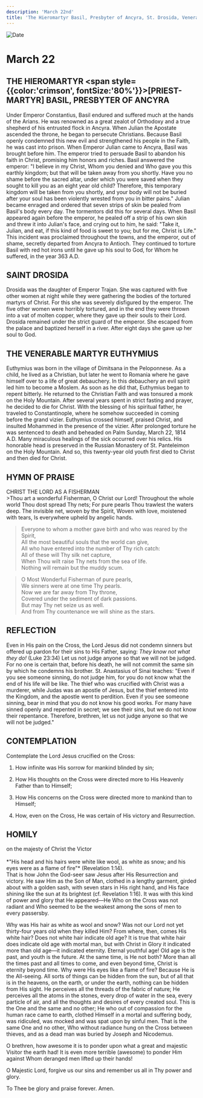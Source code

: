 ```yaml
---
description: 'March 22nd'
title: 'The Hieromartyr Basil, Presbyter of Ancyra, St. Drosida, Venerable Martyr Euthymius'
---
```


<CustomPaginator />
<RunningHead />

<Image src="/title-imprint.png" height={68} width={50} alt="Date" className="title-imprint"/>

# <div id="date">March <Image className="four-dot" src="/four-dot.png" height={15} width={15} alt="" />22</div>

## THE HIEROMARTYR <span style={{color:'crimson', fontSize:'80%'}}>[PRIEST-MARTYR]</span> BASIL, PRESBYTER OF ANCYRA

Under Emperor Constantius, Basil endured and suffered much at the hands of the Arians. He was renowned as a great zealot of Orthodoxy and a true shepherd of his entrusted flock in Ancyra. When Julian the Apostate ascended the throne, he began to persecute Christians. Because Basil openly condemned this new evil and strengthened his people in the Faith, he was cast into prison. When Emperor Julian came to Ancyra, Basil was brought before him. The emperor tried to persuade Basil to abandon his faith in Christ, promising him honors and riches. Basil answered the emperor: "I believe in my Christ, Whom you denied and Who gave you this earthly kingdom; but that will be taken away from you shortly. Have you no shame before the sacred altar, under which you were saved when they sought to kill you as an eight year old child? Therefore, this temporary kingdom will be taken from you shortly, and your body will not be buried after your soul has been violently wrested from you in bitter pains." Julian became enraged and ordered that seven strips of skin be pealed from Basil's body every day. The tormentors did this for several days. When Basil appeared again before the emperor, he pealed off a strip of his own skin and threw it into Julian's face, and crying out to him, he said: "Take it, Julian, and eat, if this kind of food is sweet to you; but for me, Christ is Life." This incident was proclaimed throughout the towns, and the emperor, out of shame, secretly departed from Ancyra to Antioch. They continued to torture Basil with red hot irons until he gave up his soul to God, for Whom he suffered, in the year 363 A.D.

## SAINT DROSIDA

Drosida was the daughter of Emperor Trajan. She was captured with five other women at night while they were gathering the bodies of the tortured martyrs of Christ. For this she was severely disfigured by the emperor. The five other women were horribly tortured, and in the end they were thrown into a vat of molten copper, where they gave up their souls to their Lord. Drosida remained under the strict guard of the emperor. She escaped from the palace and baptized herself in a river. After eight days she gave up her soul to God.

## THE VENERABLE MARTYR EUTHYMIUS

Euthymius was born in the village of Dimitsana in the Peloponnese. As a child, he lived as a Christian, but later he went to Romania where he gave himself over to a life of great debauchery. In this debauchery an evil spirit led him to become a Moslem. As soon as he did that, Euthymius began to repent bitterly. He returned to the Christian Faith and was tonsured a monk on the Holy Mountain. After several years spent in strict fasting and prayer, he decided to die for Christ. With the blessing of his spiritual father, he traveled to Constantinople, where he somehow succeeded in coming before the grand vizier. Euthymius crossed himself, praised Christ, and insulted Mohammed in the presence of the vizier. After prolonged torture he was sentenced to death and beheaded on Palm Sunday, March 22, 1814 A.D. Many miraculous healings of the sick occurred over his relics. His honorable head is preserved in the Russian Monastery of St. Panteleimon on the Holy Mountain. And so, this twenty-year old youth first died to Christ and then died for Christ.


## HYMN OF PRAISE
<div style={{textAlign:'center', color:'crimson', fontWeight:'bold'}}>
CHRIST THE LORD AS A FISHERMAN
</div>
>Thou art a wonderful Fisherman, O Christ our Lord!  
Throughout the whole world Thou dost spread Thy nets;  
For pure pearls Thou trawlest the waters deep.  
The invisible net, woven by the Spirit,  
Woven with love, moistened with tears,  
Is everywhere upheld by angelic hands.  

>Everyone to whom a mother gave birth and who was reared by the Spirit,  
All the most beautiful souls that the world can give,  
All who have entered into the number of Thy rich catch:  
All of these will Thy silk net capture,  
When Thou wilt raise Thy nets from the sea of life.  
Nothing will remain but the muddy scum.  

>O Most Wonderful Fisherman of pure pearls,  
We sinners were at one time Thy pearls.  
Now we are far away from Thy throne,  
Covered under the sediment of dark passions.  
But may Thy net seize us as well.  
And from Thy countenance we will shine as the stars.  


## REFLECTION

Even in His pain on the Cross, the Lord Jesus did not condemn sinners but offered up pardon for their sins to His Father, saying: *They know not what they do!* (Luke 23:34) Let us not judge anyone so that we will not be judged. For no one is certain that, before his death, he will not commit the same sin by which he condemns his brother. St. Anastasius of Sinai teaches: "Even if you see someone sinning, do not judge him, for you do not know what the end of his life will be like. The thief who was crucified with Christ was a murderer, while Judas was an apostle of Jesus, but the thief entered into the Kingdom, and the apostle went to perdition.  Even if you see someone sinning, bear in mind that you do not know his good works. For many have sinned openly and repented in secret; we see their sins, but we do not know their repentance. Therefore, brethren, let us not judge anyone so that we will not be judged."


## CONTEMPLATION

Contemplate the Lord Jesus crucified on the Cross:

1. How infinite was His sorrow for mankind blinded by sin;

2. How His thoughts on the Cross were directed more to His Heavenly Father than to Himself;

3. How His concerns on the Cross were directed more to mankind than to Himself;

4. How, even on the Cross, He was certain of His victory and Resurrection.


## HOMILY
<div style={{textAlign:'center', color:'crimson', fontWeight:'bold'}}>
on the majesty of Christ the Victor
</div><br />
<div style={{textAlign:'right'}}>
*"His head and his hairs were white like wool, as white as snow; and his eyes were as a flame of fire"* (Revelation 1:14).
</div>
That is how John the God-seer saw Jesus after His Resurrection and victory. He saw Him as the Son of Man, clothed in a lengthy garment, girded about with a golden sash, with seven stars in His right hand, and His face shining like the sun at its brightest (cf. Revelation 1:16). It was with this kind of power and glory that He appeared—He Who on the Cross was not radiant and Who seemed to be the weakest among the sons of men to every passersby.

Why was His hair as white as wool and snow? Was not our Lord not yet thirty-four years old when they killed Him? From where, then, comes His white hair? Does not white hair indicate old age? It is true that white hair does indicate old age with mortal man, but with Christ in Glory it indicated more than old age—it indicated eternity. Eternal youthful age! Old age is the past, and youth is the future. At the same time, is He not both? More than all the times past and all times to come, and even beyond time, Christ is eternity beyond time. Why were His eyes like a flame of fire? Because He is the All-seeing. All sorts of things can be hidden from the sun, but of all that is in the heavens, on the earth, or under the earth, nothing can be hidden from His sight. He perceives all the threads of the fabric of nature; He perceives all the atoms in the stones, every drop of water in the sea, every particle of air, and all the thoughts and desires of every created soul. This is the One and the same and no other; He who out of compassion for the human race came to earth, clothed Himself in a mortal and suffering body, was ridiculed, was mocked and was spat upon by sinful men. That is the same One and no other, Who without radiance hung on the Cross between thieves, and as a dead man was buried by Joseph and Nicodemus.

O brethren, how awesome it is to ponder upon what a great and majestic Visitor the earth had! It is even more terrible (awesome) to ponder Him against Whom deranged men lifted up their hands!

O Majestic Lord, forgive us our sins and remember us all in Thy power and glory.

To Thee be glory and praise forever. Amen.